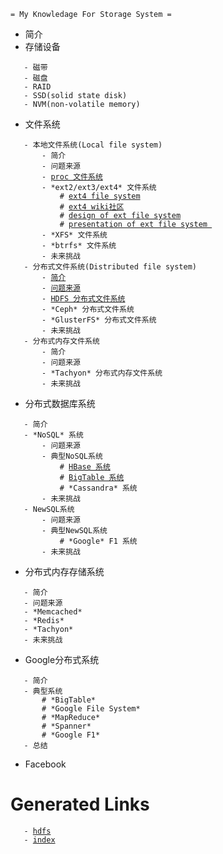  = My Knowledage For Storage System =
* 简介
* 存储设备
    - 磁带
    - 磁盘
    - RAID
    - SSD(solid state disk)
    - NVM(non-volatile memory)
* 文件系统
    - 本地文件系统(Local file system)
        - 简介
        - 问题来源
        - [[http://qzhong0605.github.io/filesystem/memoryfs/proc.txt|proc 文件系统]]
        - *ext2/ext3/ext4* 文件系统
            # [[http://qzhong0605.github.io/filesystem/localfs/ext4.txt|ext4 file system]] 
            # [[https://ext4.wiki.kernel.org/index.php/Main_Page|ext4 wiki社区]]
            # [[http://qzhong0605.github.io/filesystem/localfs/ext3_design.pdf|design of ext file system]]
            # [[http://qzhong0605.github.io/filesystem/localfs/ext_presentation.pdf|presentation of ext file system ]]
        - *XFS* 文件系统
        - *btrfs* 文件系统
        - 未来挑战
    - 分布式文件系统(Distributed file system)
        - [[简介]]
        - [[问题来源]]
        - [[http://qzhong0605.github.io/filesystem/distributedfs/html/hdfs/index.html|HDFS 分布式文件系统]]
        - *Ceph* 分布式文件系统
        - *GlusterFS* 分布式文件系统
        - 未来挑战
    - 分布式内存文件系统
        - 简介
        - 问题来源
        - *Tachyon* 分布式内存文件系统
        - 未来挑战
* 分布式数据库系统
    - 简介
    - *NoSQL* 系统
        - 问题来源
        - 典型NoSQL系统
            # [[subdir/hbase|HBase 系统]]
            # [[http://static.googleusercontent.com/media/research.google.com/en//archive/bigtable-osdi06.pdf|BigTable 系统]]
            # *Cassandra* 系统
        - 未来挑战
    - NewSQL系统
        - 问题来源
        - 典型NewSQL系统
            # *Google* F1 系统
        - 未来挑战
* 分布式内存存储系统
    - 简介
    - 问题来源
    - *Memcached* 
    - *Redis*
    - *Tachyon*
    - 未来挑战
* Google分布式系统
    - 简介
    - 典型系统
        # *BigTable*
        # *Google File System*
        # *MapReduce*
        # *Spanner*
        # *Google F1*
    - 总结
* Facebook

= Generated Links =
    - [[hdfs]]
    - [[index]]
